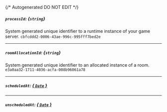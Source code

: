 {/* Autogenerated DO NOT EDIT  */}
##### `processId`: *{`string`}*
System generated unique identifier to a runtime instance of your game server.
`cbfcddd2-0006-43ae-996c-995fff7bed2e`

---
##### `roomAllocationId`: *{`string`}*
System generated unique identifier to an allocated instance of a room.
`e3a0aa32-1711-4036-acfa-008b96061a78`

---
##### `scheduledAt`: [*{ `Date` }*](https://developer.mozilla.org/en-US/docs/Web/JavaScript/Reference/Global_Objects/Date)

---
##### `unscheduledAt`: [*{ `Date` }*](https://developer.mozilla.org/en-US/docs/Web/JavaScript/Reference/Global_Objects/Date)

